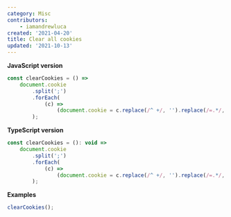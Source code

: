 ```yaml
---
category: Misc
contributors:
    - iamandrewluca
created: '2021-04-20'
title: Clear all cookies
updated: '2021-10-13'
---
```


**JavaScript version**

```js
const clearCookies = () =>
    document.cookie
        .split(';')
        .forEach(
            (c) =>
                (document.cookie = c.replace(/^ +/, '').replace(/=.*/, `=;expires=${new Date().toUTCString()};path=/`))
        );
```

**TypeScript version**

```js
const clearCookies = (): void =>
    document.cookie
        .split(';')
        .forEach(
            (c) =>
                (document.cookie = c.replace(/^ +/, '').replace(/=.*/, `=;expires=${new Date().toUTCString()};path=/`))
        );
```

**Examples**

```js
clearCookies();
```
